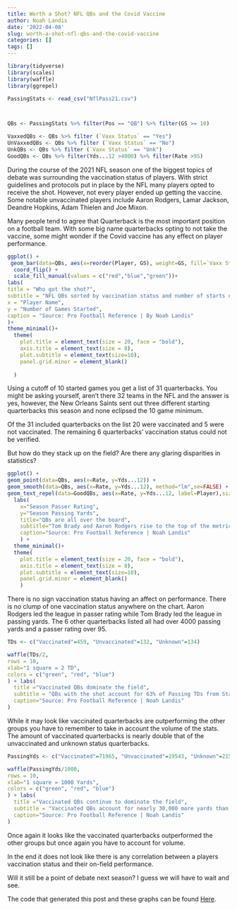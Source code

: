 ```yaml
---
title: Worth a Shot? NFL QBs and the Covid Vaccine
author: Noah Landis
date: '2022-04-08'
slug: worth-a-shot-nfl-qbs-and-the-covid-vaccine
categories: []
tags: []
---
```


```r
library(tidyverse)
library(scales)
library(waffle)
library(ggrepel)
```

```r
PassingStats <- read_csv("NflPass21.csv")



QBs <- PassingStats %>% filter(Pos == "QB") %>% filter(GS >= 10)

VaxxedQBs <- QBs %>% filter (`Vaxx Status` == "Yes")
UnVaxxedQBs <- QBs %>% filter (`Vaxx Status` == "No")
UnkQBs <- QBs %>% filter (`Vaxx Status` == "Unk")
GoodQBs <- QBs %>% filter(Yds...12 >4000) %>% filter(Rate >95)
```
During the course of the 2021 NFL season one of the biggest topics of debate was surrounding the vaccination status of players. With strict guidelines and protocols put in place by the NFL many players opted to receive the shot. However, not every player ended up getting the vaccine. Some notable unvaccinated players include Aaron Rodgers, Lamar Jackson, Deandre Hopkins, Adam Thielen and Joe Mixon.

Many people tend to agree that Quarterback is the most important position on a football team. With some big name quarterbacks opting to not take the vaccine, some might wonder if the Covid vaccine has any effect on player performance.
```r
ggplot() +
 geom_bar(data=QBs, aes(x=reorder(Player, GS), weight=GS, fill=`Vaxx Status`)) + 
  coord_flip() +
  scale_fill_manual(values = c("red","blue","green"))+
labs(
title = "Who got the shot?",
subtitle = "NFL QBs sorted by vaccination status and number of starts on the season",
x = "Player Name",
y = "Number of Games Started",
caption = "Source: Pro Football Reference | By Noah Landis"
)+
theme_minimal()+ 
  theme(
    plot.title = element_text(size = 20, face = "bold"),
    axis.title = element_text(size = 8), 
    plot.subtitle = element_text(size=10), 
    panel.grid.minor = element_blank()
    
  )
```
Using a cutoff of 10 started games you get a list of 31 quarterbacks. You might be asking yourself, aren't there 32 teams in the NFL and the answer is yes, however, the New Orleans Saints sent out three different starting quarterbacks this season and none eclipsed the 10 game minimum.

Of the 31 included quarterbacks on the list 20 were vaccinated and 5 were not vaccinated. The remaining 6 quarterbacks' vaccination status could not be verified.

But how do they stack up on the field? Are there any glaring disparities in statistics?
```R
ggplot() +
geom_point(data=QBs, aes(x=Rate, y=Yds...12)) +
geom_smooth(data=QBs, aes(x=Rate, y=Yds...12), method="lm",se=FALSE) + geom_point(data=UnVaxxedQBs, aes(x=Rate, y=Yds...12), color="Red") + geom_point(data=VaxxedQBs, aes(x=Rate, y=Yds...12),color="Green") +
geom_text_repel(data=GoodQBs, aes(x=Rate, y=Yds...12, label=Player),size=2.5) + 
  labs(
    x="Season Passer Rating", 
    y="Season Passing Yards", 
    title="QBs are all over the board", 
    subtitle="Tom Brady and Aaron Rodgers rise to the top of the metrics.", 
    caption="Source: Pro Football Reference | Noah Landis"
    ) +
  theme_minimal()+ 
  theme(
    plot.title = element_text(size = 20, face = "bold"),
    axis.title = element_text(size = 8), 
    plot.subtitle = element_text(size=10), 
    panel.grid.minor = element_blank()
    ) 
```
There is no sign vaccination status having an affect on performance. There is no clump of one vaccination status anywhere on the chart. Aaron Rodgers led the league in passer rating while Tom Brady led the league in passing yards. The 6 other quarterbacks listed all had over 4000 passing yards and a passer rating over 95.

```R
TDs <- c("Vaccinated"=459, "Unvaccinated"=132, "Unknown"=134)

waffle(TDs/2,
rows = 10,
xlab="1 square = 2 TD",
colors = c("green", "red", "blue")
) + labs(
  title ="Vaccinated QBs dominate the field",
  subtitle = "QBs with the shot account for 63% of Passing TDs from Starting QBs",
  caption="Source: Pro Football Reference | Noah Landis"
)
```
While it may look like vaccinated quarterbacks are outperforming the other groups you have to remember to take in account the volume of the stats. The amount of vaccinated quarterbacks is nearly double that of the unvaccinated and unknown status quarterbacks. 
```R
PassingYds <- c("Vaccinated"=71965, "Unvaccinated"=19543, "Unknown"=21539)

waffle(PassingYds/1000,
rows = 10,
xlab="1 square = 1000 Yards",
colors = c("green", "red", "blue")
) + labs(
  title ="Vaccinated QBs continue to dominate the field",
  subtitle = "Vaccinated QBs account for nearly 30,000 more yards than the other groups",
  caption="Source: Pro Football Reference | Noah Landis"
)
```
Once again it looks like the vaccinated quarterbacks outperformed the other groups but once again you have to account for volume.

In the end it does not look like there is any correlation between a players vaccination status and their on-field performance.

Will it still be a point of debate next season? I guess we will have to wait and see.

The code that generated this post and these graphs can be found [Here]().